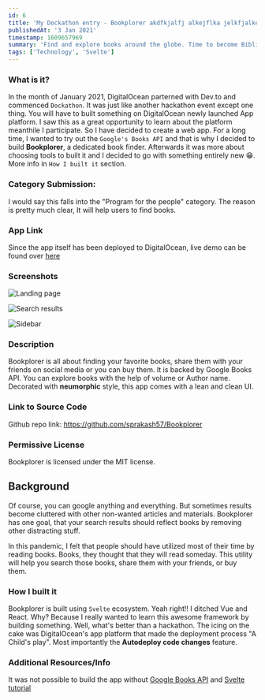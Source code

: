 ```yaml
---
id: 6
title: 'My Dockathon entry - Bookplorer akdfkjalfj alkejflka jelkfjalkejfklaejifrfjaljf iajeflr'
publishedAt: '3 Jan 2021'
timestamp: 1609657969
summary: 'Find and explore books around the globe. Time to become Bibliophile 🤓'
tags: ['Technology', 'Svelte']
---
```


### What is it?

In the month of January 2021, DigitalOcean parterned with Dev.to and commenced `Dockathon`. It was just like another hackathon event except one thing. You will have to built something on DigitalOcean newly launched App platform. I saw this as a great opportunity to learn about the platform meanthile I participate. So I have decided to create a web app. For a long time, I wanted to try out the `Google's Books API` and that is why I decided to build **Bookplorer**, a dedicated book finder. Afterwards it was more about choosing tools to built it and I decided to go with something entirely new 😁. More info in `How I built it` section.

### Category Submission:

I would say this falls into the "Program for the people" category. The reason is pretty much clear, It will help users to find books.

### App Link

Since the app itself has been deployed to DigitalOcean, live demo can be found over [here](https://bookplorer-mn5g9.ondigitalocean.app/)

### Screenshots

![Landing page](https://dev-to-uploads.s3.amazonaws.com/i/mgmmuh2xext1qvs8wjra.png)

![Search results](https://dev-to-uploads.s3.amazonaws.com/i/7s805jbi4h5xt5028hzb.png)

![Sidebar](https://dev-to-uploads.s3.amazonaws.com/i/w5fa34urvlnc2gzjku1w.png)

### Description

Bookplorer is all about finding your favorite books, share them with your friends on social media or you can buy them. It is backed by Google Books API. You can explore books with the help of volume or Author name. Decorated with **neumorphic** style, this app comes with a lean and clean UI.

### Link to Source Code

Github repo link: https://github.com/sprakash57/Bookplorer

### Permissive License

Bookplorer is licensed under the MIT license.

## Background

Of course, you can google anything and everything. But sometimes results become cluttered with other non-wanted articles and materials. Bookplorer has one goal, that your search results should reflect books by removing other distracting stuff.

In this pandemic, I felt that people should have utilized most of their time by reading books. Books, they thought that they will read someday. This utility will help you search those books, share them with your friends, or buy them.

### How I built it

Bookplorer is built using `Svelte` ecosystem. Yeah right!! I ditched Vue and React. Why? Because I really wanted to learn this awesome framework by building something. Well, what's better than a hackathon. The icing on the cake was DigitalOcean's app platform that made the deployment process "A Child's play". Most importantly the **Autodeploy code changes** feature.

### Additional Resources/Info

It was not possible to build the app without [Google Books API](https://developers.google.com/books/docs/v1/using#st_params) and [Svelte tutorial](https://svelte.dev/tutorial/basics)
